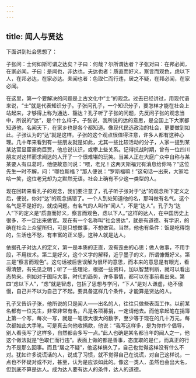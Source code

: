 ```yaml
---
---
---
```

title: 闻人与贤达
---




下面讲到社会思想了：

子张问：士何如斯可谓之达矣？子曰：何哉？尔所谓达者？子张对曰：在邦必闻，在家必闻。子曰：是闻也，非达也。夫达也者：质直而好义，察言而观色，虑以下人，在邦必达，在家必达。夫闻也者：色取仁而行违，居之不疑，在邦必闻，在家必闻。

在这里，第一个要解决的问题是上古文化中“士”的观念。过去已经讲过，用现代语来说，“士”就是代表知识分子。子张问孔子，一个知识分子，要怎样才能在社会上站起来，才够得上称为通达、豁达？孔子听了子张的问题，先反问子张的观念当中，所说的“达”，是个什么样子。子张说，我所说的达的意思，是全国上下大家都知道他，名闻天下，在家乡也是各个都知道。像现代民选政治的社会，更要做到如此。子张认为的“达”就是这样。子张的这个观点很值得注意，许多人都有这种心理。几十年来看到有一些朋友就是如此，尤其一些比较活动的分子，人家一提到某某达官显宦豪商巨贾，他总说认识，或攀上些关系。记得抗战时期，曾有一位四川朋友对这样而求闻达的人开了一个很难堪的玩笑。当某人正在大庭广众中自称与某某要人有瓜葛时，他便故意问说：“喂，老兄！这两天斯福兄有消息给你吗？”这位先生一时不解，问：“哪位斯福？”那人便说：“罗斯福嘛！”这句话一出来，大家哈哈一笑，这位老兄却为之默然无语。社会上确有不少这一类型的人。

现在回转来看孔子的观念，我们要注意了，孔子听子张对于“达”的观念所下定义之后，便说，你对“达”的观念搞错了。一个人到处知道他的名，那叫做有名气。这个名气是不是好的，就成问题。有名气的人叫作“闻人”，不是“达人”。孔子为“达人”下的定义是“质直而好义，察言而观色，虑以下人。”这样的达人，在中国历史上很多，不一定出来做官。现在有一个名称叫“社会贤达”，就是有道德、有学识，的确在社会上众望所归，可是只想做事，不想做官。当然，他也有条件：饭是吃得饱的，生活也不愁，有丰富的正义感，这种人就是达人。

依据孔子对达人的定义，第一是本质的正直，没有歪曲的心思；做人做事，不用手段，不用权术。第二是好义，这个义字的解释，近乎墨子的义，所谓慷慨好义。第三是“察言而观色”。这句话被后世误解为很坏的意思，而本来的意思是有眼光，看得清楚，有先见之明；听了一些理论，根据一些资料，加以智慧判断，就可以看出态势来。例如对于国际大事，时代的趋势，许多事情，都可以在事前看出来。第四“虑以下人”，“虑”就是智虑，包括了思想与学问，“下人”是对人谦虚，绝不傲慢，自己并不以为自己了不起。要具备这样几个条件，才能算是贤达的人。

孔子又告诉子张，他所说的只是闻人——出名的人，往往只做些表面工作。以前某名都有一位先生，非常非常有名，凡是各项募捐，一定请他去。而他拿起笔在捐簿上第一个写，每次一写，就是一笔很大很大的数字，至少等于现在的几十万元，每次都如此大手笔。可是真去向他收捐款，他说：“我写这样多，是为你作个倡导，别人看我写了这样多，自然都会多写一点。”此人也确是某名都当年的闻人之一，他这个做法就是“色取仁而行违”。表面上做的都是善事，态度取的是仁，而真正的行为不是那么回事。而且“居之不疑”，他这样搞久了，自己也觉得这样没有什么不对。犹如许多说谎话的人，说成了习惯，就不觉得自己在说谎，对自己这样说，一点也不怀疑对或不对，甚至，认为是应该如此的。像这一类人，虽然也会出大名，但到底不算是达人。成为达人要有达人的条件，达人的道德。